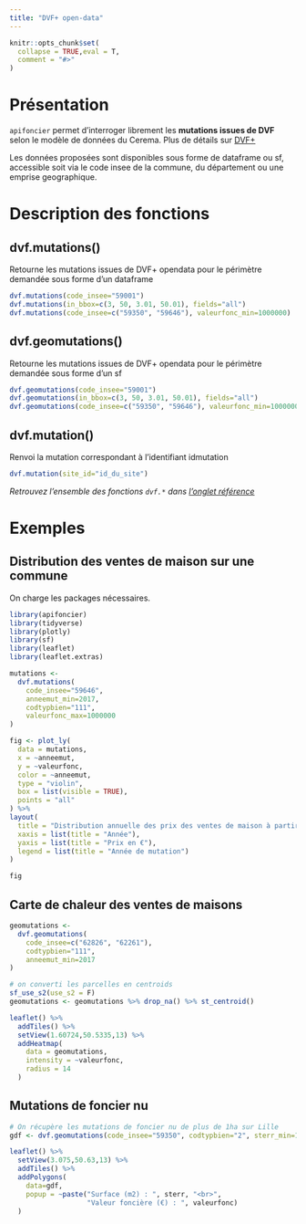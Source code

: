 ```yaml
---
title: "DVF+ open-data"
---
```


```r
knitr::opts_chunk$set(
  collapse = TRUE,eval = T,
  comment = "#>"
)
```


# Présentation

`apifoncier` permet d’interroger librement les **mutations issues de DVF** selon le modèle de données du Cerema. Plus de détails sur [DVF+](https://datafoncier.cerema.fr/donnees/autres-donnees-foncieres/dvfplus-open-data)

Les données proposées sont disponibles sous forme de dataframe ou sf, accessible soit via le code insee de la commune, du département ou une emprise geographique.

 
# Description des fonctions

## dvf.mutations()

Retourne les mutations issues de DVF+ opendata pour le périmètre demandée sous forme d’un dataframe

```r
dvf.mutations(code_insee="59001")
dvf.mutations(in_bbox=c(3, 50, 3.01, 50.01), fields="all")
dvf.mutations(code_insee=c("59350", "59646"), valeurfonc_min=1000000)
```


## dvf.geomutations()

Retourne les mutations issues de DVF+ opendata pour le périmètre demandée sous forme d’un sf

```r
dvf.geomutations(code_insee="59001")
dvf.geomutations(in_bbox=c(3, 50, 3.01, 50.01), fields="all")
dvf.geomutations(code_insee=c("59350", "59646"), valeurfonc_min=1000000)
```

## dvf.mutation()

Renvoi la mutation correspondant à l’identifiant idmutation

```r
dvf.mutation(site_id="id_du_site")
```

_Retrouvez l'ensemble des fonctions `dvf.*` dans [l'onglet référence](https://rcadot.github.io/r.apifoncier/reference/index.html#dvf-)_

# Exemples

## Distribution des ventes de maison sur une commune

On charge les packages nécessaires.

```r
library(apifoncier)
library(tidyverse)
library(plotly)
library(sf)
library(leaflet)
library(leaflet.extras)
```


```r
mutations <-
  dvf.mutations(
    code_insee="59646",
    anneemut_min=2017,
    codtypbien="111",
    valeurfonc_max=1000000
)
```

```r
fig <- plot_ly(
  data = mutations,
  x = ~anneemut,
  y = ~valeurfonc,
  color = ~anneemut,
  type = "violin",
  box = list(visible = TRUE),
  points = "all"
) %>%
layout(
  title = "Distribution annuelle des prix des ventes de maison à partir de 2017",
  xaxis = list(title = "Année"),
  yaxis = list(title = "Prix en €"),
  legend = list(title = "Année de mutation")
)

fig
```



## Carte de chaleur des ventes de maisons


```r
geomutations <- 
  dvf.geomutations(
    code_insee=c("62826", "62261"),
    codtypbien="111",
    anneemut_min=2017
)

# on converti les parcelles en centroids
sf_use_s2(use_s2 = F)
geomutations <- geomutations %>% drop_na() %>% st_centroid()
```


```r
leaflet() %>%
  addTiles() %>%
  setView(1.60724,50.5335,13) %>% 
  addHeatmap(
    data = geomutations,
    intensity = ~valeurfonc,
    radius = 14
  )
```


## Mutations de foncier nu

```r
# On récupère les mutations de foncier nu de plus de 1ha sur Lille
gdf <- dvf.geomutations(code_insee="59350", codtypbien="2", sterr_min=10000)
```

```r
leaflet() %>% 
  setView(3.075,50.63,13) %>% 
  addTiles() %>% 
  addPolygons(
    data=gdf,
    popup = ~paste("Surface (m2) : ", sterr, "<br>",
                   "Valeur foncière (€) : ", valeurfonc)
  )
```



